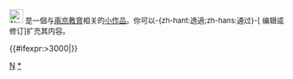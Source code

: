 <div class="notice metadata" id="stub" style="font-size: small;">
[[File:Nuvola apps edu miscellaneous.svg|25px]]&nbsp;'''{{PAGENAME}}'''是一個与[[:Category:南京教育|南京教育]]相关的[[Wikipedia:小作品|小作品]]。你可以-{zh-hant:透過;zh-hans:通过}-<span class="plainlinks">[{{fullurl:{{FULLPAGENAME}}|action=edit}} 编辑或修订]</span>扩充其内容。</div><includeonly>[[Category:南京教育小作品|{{PAGENAME}}]]{{#ifexpr:{{PAGESIZE:{{FULLPAGENAME}}|R}}>3000|[[Category:字数已超过3000字节的小作品|{{PAGENAME}}]]}}</includeonly><noinclude>[[Category:中國教育小作品模板|N]]
[[Category:南京教育小作品|*]]</noinclude>